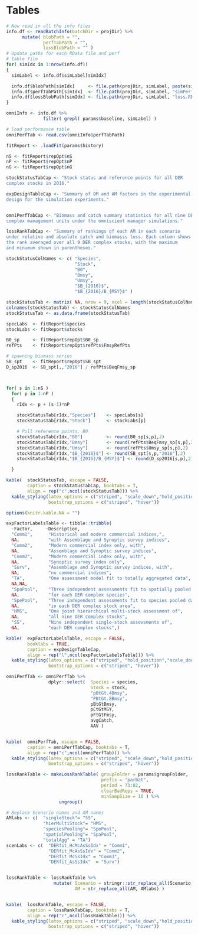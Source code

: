 # Tables

```r
# Now read in all the info files
info.df <- readBatchInfo(batchDir = projDir) %>%
      mutate( blobPath = "", 
              perfTabPath = "", 
              lossBlobPath = "" )
# Update paths for each RData file and perf 
# table file
for( simIdx in 1:nrow(info.df))
{
  simLabel <- info.df$simLabel[simIdx]

  info.df$blobPath[simIdx]     <- file.path(projDir, simLabel, paste(simLabel,".RData",sep = "") )
  info.df$perfTabPath[simIdx]  <- file.path(projDir, simLabel, "simPerfStats.csv" )
  info.df$lossBlobPath[simIdx] <- file.path(projDir, simLabel, "loss.RData" )
}


```

```r
omniInfo <- info.df %>% 
              filter( grepl( params$baseline, simLabel) )

# load performance table
omniPerfTab <- read.csv(omniInfo$perfTabPath)


```

```r
fitReport <- .loadFit(params$history)

nS <- fitReport$repOpt$nS
nP <- fitReport$repOpt$nP
nG <- fitReport$repOpt$nG

```



```r
stockStatusTabCap <- "Stock status and reference points for all DER
complex stocks in 2016."

expDesignTableCap <- "Summary of OM and AM factors in the experimental
design for the simulation experiments."


omniPerfTabCap <- "Biomass and catch summary statistics for all nine DER
complex management units under the omniscient manager simulations."

lossRankTabCap <- "Summary of rankings of each AM in each scenario 
under relative and absolute catch and biomasss loss. Each column shows
the rank averaged over all 9 DER complex stocks, with the maximum
and minumum shown in parentheses."

```


```r
stockStatusColNames <- c( "Species",
                          "Stock",
                          "B0",
                          "Bmsy",
                          "Umsy",
                          "$B_{2016}$",
                          "$B_{2016}/B_{MSY}$" )

stockStatusTab <- matrix( NA, nrow = 9, ncol = length(stockStatusColNames) )
colnames(stockStatusTab) <- stockStatusColNames
stockStatusTab <- as.data.frame(stockStatusTab)

specLabs  <- fitReport$species
stockLabs <- fitReport$stocks

B0_sp     <- fitReport$repOpt$B0_sp
refPts    <- fitReport$repOpt$refPts$FmsyRefPts

# spawning biomass series
SB_spt    <- fitReport$repOpt$SB_spt
D_sp2016  <- SB_spt[,,"2016"] / refPts$BeqFmsy_sp



for( s in 1:nS )
  for( p in 1:nP )
  {
    rIdx <- p + (s-1)*nP

    stockStatusTab[rIdx,"Species"]    <- specLabs[s]
    stockStatusTab[rIdx,"Stock"]      <- stockLabs[p]

    # Pull reference points, B0
    stockStatusTab[rIdx,"B0"]         <- round(B0_sp[s,p],2)
    stockStatusTab[rIdx,"Bmsy"]       <- round(refPts$BeqFmsy_sp[s,p],2)
    stockStatusTab[rIdx,"Umsy"]       <- round(refPts$Umsy_sp[s,p],2)
    stockStatusTab[rIdx,"$B_{2016}$"] <- round(SB_spt[s,p,"2016"],2)
    stockStatusTab[rIdx,"$B_{2016}/B_{MSY}$"] <- round(D_sp2016[s,p],2)

  }

kable(  stockStatusTab, escape = FALSE, 
        caption = stockStatusTabCap, booktabs = T,
        align = rep("c",ncol(stockStatusTab))) %>%
  kable_styling(latex_options = c("striped", "scale_down","hold_position"),
                bootstrap_options = c("striped", "hover"))

```


\clearpage

```r

options(knitr.kable.NA = "")

expFactorLabelsTable <- tibble::tribble( 
  ~Factor,     ~Description,
  "Comm1",      "Historical and modern commercial indices,",
  NA,           "with Assemblage and Synoptic survey indices",
  "Comm2",      "Modern commercial index only, with",
  NA,           "Assemblage and Synoptic survey indices",
  "Comm2",      "Modern commercial index only, with",
  NA,           "Synoptic survey index only",
  "Surv",       "Assemblage and Synoptic survey indices, with",
  NA,           "no commercial indices",
  "TA",         "One assessment model fit to totally aggregated data",
  NA,NA,
  "SpaPool",    "Three independent assessments fit to spatially pooled data",
  NA,           "for each DER complex species",
  "SpePool",    "Three independent assessments fit to species pooled data",
  NA,           "in each DER complex stock area",
  "HMS",        "One joint hierarchical multi-stock assessment of",
  NA,           "all nine DER complex stocks",
  "SS",         "Nine independent single-stock assessments of",
  NA,           "each DER complex stocks",)

kable(  expFactorLabelsTable, escape = FALSE,
        booktabs = TRUE,
        caption = expDesignTableCap,
        align = rep("l",ncol(expFactorLabelsTable))) %>%
  kable_styling(latex_options = c("striped", "hold_position","scale_down"),
                bootstrap_options = c("striped", "hover"))


```

\clearpage{}

```r
omniPerfTab <- omniPerfTab %>%
                dplyr::select(  Species = species,
                                Stock = stock, 
                                "pBtGt.4Bmsy",
                                "PBtGt.8Bmsy",
                                pBtGtBmsy,
                                pCtGtMSY,
                                pFtGtFmsy,
                                avgCatch,
                                AAV )


kable(  omniPerfTab, escape = FALSE, 
        caption = omniPerfTabCap, booktabs = T,
        align = rep("c",ncol(omniPerfTab))) %>%
  kable_styling(latex_options = c("striped", "scale_down","hold_position"),
                bootstrap_options = c("striped", "hover"))

```


```r
lossRankTable <- makeLossRankTable( groupFolder = params$groupFolder,
                                    prefix = "parBat",
                                    period = 73:82,
                                    clearBadReps = TRUE,
                                    minSampSize = 10 ) %>%
                    ungroup()

# Replace Scenario names and AM names
AMlabs <- c(  "singleStock"= "SS",
              "hierMultiStock"= "HMS",
              "speciesPooling"= "SpePool",
              "spatialPooling"= "SpaPool",
              "totalAgg" = "TA")
scenLabs <- c(  "DERfit_HcMcAsSsIdx" = "Comm1",
                "DERfit_McAsSsIdx" = "Comm2",
                "DERfit_McSsIdx" = "Comm3",
                "DERfit_AsSsIdx"  = "Surv")


lossRankTable <- lossRankTable %>%
                  mutate( Scenario = stringr::str_replace_all(Scenario, scenLabs),
                          AM = str_replace_all(AM, AMlabs) )


kable(  lossRankTable, escape = FALSE, 
        caption = lossRankTabCap, booktabs = T,
        align = rep("c",ncol(lossRankTable))) %>%
  kable_styling(latex_options = c("striped", "scale_down","hold_position"),
                bootstrap_options = c("striped", "hover"))
```

\clearpage